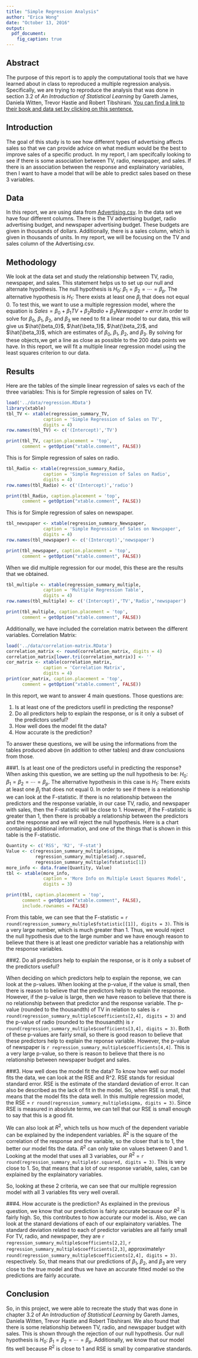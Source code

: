 ```yaml
---
title: "Simple Regression Analysis"
author: "Erica Wong"
date: "October 13, 2016"
output: 
  pdf_document:
    fig_caption: true
---
```


## Abstract
The purpose of this report is to apply the computational tools that we have learned about in class to reproduced a multiple regression analysis. Specifically, we are trying to reproduce the analysis that was done in section 3.2 of _An Introduction of Statistical Learning_ by Gareth James, Daniela Witten, Trevor Hastie and Robert Tibshirani. [You can find a link to their book and data set by clicking on this sentence.](http://www-bcf.usc.edu/~gareth/ISL/) 

## Introduction
The goal of this study is to see how different types of advertising affects sales so that we can provide advice on what medium would be the best to improve sales of a specific product. In my report, I am specifcally looking to see if there is some association between TV, radio, newspaper, and sales. If there is an association between the response and explainatory variables, then I want to have a model that will be able to predict sales based on these 3 variables.

## Data
In this report, we are using data from [Advertising.csv](http://www-bcf.usc.edu/~gareth/ISL/Advertising.csv). In the data set we have four different columns. There is the TV advertising budget, radio advertising budget, and newspaper advertising budget. These budgets are given in thousands of dollars. Additionally, there is a sales column, which is given in thousands of units. In my report, we will be focusing on the TV and sales column of the Advertising.csv.

## Methodology
We look at the data set and study the relationship between TV, radio, newspaper, and sales. This statement helps us to set up our null and alternate hypothesis. The null hypothesis is $H_{0}$: $\beta_1 = \beta_2 = \cdots = \beta_p$. The alternative hypothesis is $H_{1}$: There exists at least one $\beta_j$ that does not equal 0. To test this, we want to use a multiple regression model, where the equation is $Sales = \beta_0 + \beta_1 TV + \beta_2 Radio + \beta_3 Newspaper + error$.In order to solve for $\beta_0$,  $\beta_1$, $\beta_2$, and $\beta_3$ we need to fit a linear model to our data, this will give us $\hat{\beta_0}$, $\hat{\beta_1}$, $\hat{\beta_2}$, and $\hat{\beta_3}$, which are estimates of $\beta_0$, $\beta_1$, $\beta_2$, and $\beta_3$. By solving for these objects,we get a line as close as possible to the 200 data points we have. In this report, we will fit a multiple linear regression model using the least squares criterion to our data. 

## Results
Here are the tables of the simple linear regression of sales vs each of the three variables:
This is for Simple regression of sales on TV.
```r
load('../data/regression.RData')
library(xtable)
tbl_TV <- xtable(regression_summary_TV,
              caption = 'Simple Regression of Sales on TV',
              digits = 4)
row.names(tbl_TV) <- c('(Intercept)','TV')

print(tbl_TV, caption.placement = 'top',
      comment = getOption("xtable.comment", FALSE))
```

This is for Simple regression of sales on radio.
```r
tbl_Radio <- xtable(regression_summary_Radio,
              caption = 'Simple Regression of Sales on Radio',
              digits = 4)
row.names(tbl_Radio) <- c('(Intercept)','radio')

print(tbl_Radio, caption.placement = 'top',
      comment = getOption("xtable.comment", FALSE))
```

This is for Simple regression of sales on newspaper.
```r
tbl_newspaper <- xtable(regression_summary_Newspaper,
              caption = 'Simple Regression of Sales on Newspaper',
              digits = 4)
row.names(tbl_newspaper) <- c('(Intercept)','newspaper')

print(tbl_newspaper, caption.placement = 'top',
      comment = getOption("xtable.comment", FALSE))
```


When we did multiple regression for our model, this these are the results that we obtained.
```r
tbl_multiple <- xtable(regression_summary_multiple,
              caption = 'Multiple Regression Table',
              digits = 4)
row.names(tbl_multiple) <- c('(Intercept)','TV','Radio','newspaper')

print(tbl_multiple, caption.placement = 'top',
      comment = getOption("xtable.comment", FALSE))
```

Additionally, we have included the correlation matrix between the different variables.
Correlation Matrix:
```r
load('../data/correlation-matrix.RData')
correlation_matrix <- round(correlation_matrix, digits = 4)
correlation_matrix[lower.tri(correlation_matrix)] <- ''
cor_matrix <- xtable(correlation_matrix,
              caption = 'Correlation Matrix',
              digits = 4)
print(cor_matrix, caption.placement = 'top',
      comment = getOption("xtable.comment", FALSE))
```

In this report, we want to answer 4 main questions. Those questions are:

1. Is at least one of the predictors usefil in predicting the response?
2. Do all predictors help to explain the response, or is it only a subset of the predictors useful?
3. How well does the model fit the data?
4. How accurate is the prediction?

To answer these questions, we will be using the informations from the tables produced above (in addition to other tables) and draw conclusions from those.

###1. Is at least one of the predictors useful in predicting the response?
When asking this question, we are setting up the null hypothesis to be: $H_{0}$: $\beta_1 = \beta_2 = \cdots = \beta_p$. The alternative hypothesis in this case is $H_{1}$: There exists at least one $\beta_j$ that does not equal 0. In order to see if there is a relationship we can look at the F-statistic. If there is no relationship between the predictors and the response variable, in our case TV, radio, and newspaper with sales, then the F-statistic will be close to 1. However, if the F-statistic is greater than 1, then there is probably a relationship between the predictors and the response and we will reject the null hypothesis. Here is a chart containing additional information, and one of the things that is shown in this table is the F-statistic.

```r
Quantity <- c('RSS', 'R2', 'F-stat')
Value <- c(regression_summary_multiple$sigma,
           regression_summary_multiple$adj.r.squared,
           regression_summary_multiple$fstatistic[1])
more_info <- data.frame(Quantity, Value)
tbl <- xtable(more_info,
              caption = 'More Info on Multiple Least Squares Model',
              digits = 3)

print(tbl, caption.placement = 'top',
      comment = getOption("xtable.comment", FALSE),
      include.rownames = FALSE)
```

From this table, we can see that the F-statistic = `r round(regression_summary_multiple$fstatistic[[1]], digits = 3)`. This is a very large number, which is much greater than 1. Thus, we would reject the null hypothesis due to the large number and we have enough reason to believe that there is at least one predictor variable has a relationship with the response variables. 

###2. Do all predictors help to explain the response, or is it only a subset of the predictors useful?

When deciding on which predictors help to explain the reponse, we can look at the p-values. When looking at the p-value, if the value is small, then there is reason to believe that the predictors help to explain the response. However, if the p-value is large, then we have reason to believe that there is no relationship between that predictor and the response variable. The p-value (rounded to the thousandth) of TV in relation to sales is `r round(regression_summary_multiple$coefficients[2,4], digits = 3)` and the p-value of radio (rounded to the thousandth) is `r round(regression_summary_multiple$coefficients[3,4], digits = 3)`. Both of these p-values are fairly small, so there is good reason to believe that these predictors help to explain the reponse variable. However, the p-value of newspaper is `r regression_summary_multiple$coefficients[4,4]`. This is a very large p-value, so there is reason to believe that there is no relationship between newspaper budget and sales. 

###3. How well does the model fit the data?
To know how well our model fits the data, we can look at the RSE and R^2. RSE stands for residual standard error. RSE is the estimate of the standard deviation of error. It can also be described as the lack of fit in the model. So, when RSE is small, that means that the model fits the data well. In this multiple regression model, the RSE = `r round(regression_summary_multiple$sigma, digits = 3)`. Since RSE is measured in absolute terms, we can tell that our RSE is small enough to say that this is a good fit.

We can also look at $R^{2}$, which tells us how much of the dependent variable can be explained by the independent variables. $R^{2}$ is the square of the correlation of the response and the variable, so the closer that is to 1, the better our model fits the data. $R^{2}$ can only take on values between 0 and 1. Looking at the model that uses all 3 variables, our $R^{2}$ = `r round(regression_summary_multiple$r.squared, digits = 3)`. This is very close to 1. So, that means that a lot of our response variable, sales, can be explained by the explainatory variables. 

So, looking at these 2 criteria, we can see that our multiple regression model with all 3 variables fits very well overall.

###4. How accurate is the prediction?
As explained in the previous question, we know that our prediction is fairly accurate because our $R^{2}$  is fairly high. So, this contributes to how accurate our model is. Also, we can look at the stanard deviations of each of our explainatory variables. The standard deviation related to each of predictor variables are all fairly small For TV, radio, and newspaper, they are `r regression_summary_multiple$coefficients[2,2]`, `r regression_summary_multiple$coefficients[2,3]`, approximately`r round(regression_summary_multiple$coefficients[2,4], digits = 3)`. respectively. So, that means that our predictions of $\beta_1$, $\beta_2$, and $\beta_3$ are very close to the true model and thus we have an accurate fitted model so the predictions are fairly accurate.

## Conclusion
So, in this project, we were able to recreate the study that was done in chapter 3.2 of _An Introduction of Statistical Learning_ by Gareth James, Daniela Witten, Trevor Hastie and Robert Tibshirani. We also found that there is some relationship between TV, radio, and newspaper budget with sales. This is shown through the rejection of our null hypothesis. Our null hypothesis is $H_{0}$: $\beta_1 = \beta_2 = \cdots = \beta_p$. Additionally, we know that our model fits well because $R^{2}$ is close to 1 and RSE is small by comparative standards. 
